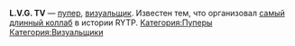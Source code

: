 {{Инфобокс для пуперов
|title2=L.V.G TV
|другие_ники=
|image3=[[Файл:LVG_TV.jpg|left]]
|caption3=
|сферы_творчества=RYTP, 3D-моделирование, музыка (FL Studio?)
|год_начала=2014
|image4=
|caption4=
|имя_фамилия=
|дата_рождения=
|место_проживания=
|ссылки=
*[https://www.youtube.com/user/AnimatingTouchTV Youtube]
*[https://vk.com/l.v.g_music Группа ВК]
}}'''L.V.G. TV''' — [[Пуперы|пупер]], [[Визуальщики|визуальщик]]. Известен тем, что организовал [https://youtu.be/FWrV1m7A3FE самый длинный коллаб] в истории RYTP.
[[Категория:Пуперы]]
[[Категория:Визуальщики]]